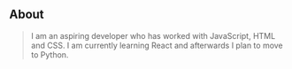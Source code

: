 ## About

> I am an aspiring developer who has worked with JavaScript, HTML and CSS. I am currently learning React and afterwards I plan to move to Python.


